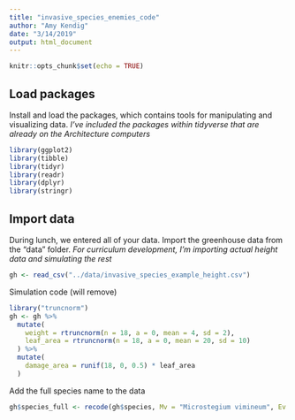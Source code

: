 ```yaml
---
title: "invasive_species_enemies_code"
author: "Amy Kendig"
date: "3/14/2019"
output: html_document
---
```


```r
knitr::opts_chunk$set(echo = TRUE)
```

## Load packages

Install and load the packages, which contains tools for manipulating and visualizing data. *I've included the packages within tidyverse that are already on the Architecture computers* 

```r
library(ggplot2)
library(tibble)
library(tidyr)
library(readr)
library(dplyr)
library(stringr)
```

## Import data

During lunch, we entered all of your data. Import the greenhouse data from the "data" folder.
*For curriculum development, I'm importing actual height data and simulating the rest* 

```r
gh <- read_csv("../data/invasive_species_example_height.csv")
```

Simulation code (will remove)

```r
library("truncnorm")
gh <- gh %>%
  mutate(
    weight = rtruncnorm(n = 18, a = 0, mean = 4, sd = 2),
    leaf_area = rtruncnorm(n = 18, a = 0, mean = 20, sd = 10)
  ) %>%
  mutate(
    damage_area = runif(18, 0, 0.5) * leaf_area
  )
```

Add the full species name to the data

```r
gh$species_full <- recode(gh$species, Mv = "Microstegium vimineum", Ev = "Elymus virginicus", Es = "Eragrostis spectabilis", Pc = "Panicum clandestinum", Cc = "Calamagrostis canadensis", Gs = "Glyceria striata")
```

